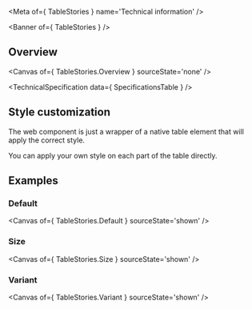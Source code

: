 
<Meta of={ TableStories } name='Technical information' />

<Banner of={ TableStories } />

## Overview

<Canvas of={ TableStories.Overview } sourceState='none' />

<TechnicalSpecification data={ SpecificationsTable } />

## Style customization

The web component is just a wrapper of a native table element that will apply the correct style.

You can apply your own style on each part of the table directly.

## Examples

### Default

<Canvas of={ TableStories.Default } sourceState='shown' />

### Size

<Canvas of={ TableStories.Size } sourceState='shown' />

### Variant

<Canvas of={ TableStories.Variant } sourceState='shown' />
